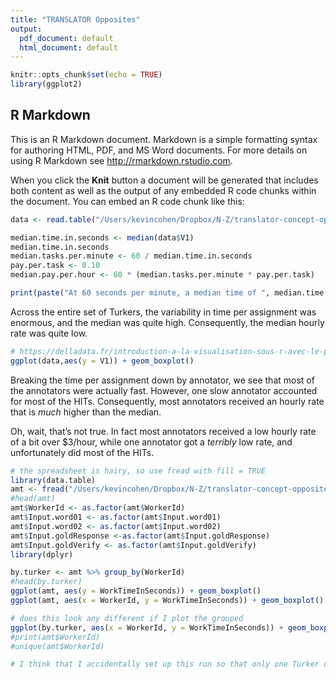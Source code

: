 ```yaml
---
title: "TRANSLATOR Opposites"
output:
  pdf_document: default
  html_document: default
---
```


```r
knitr::opts_chunk$set(echo = TRUE)
library(ggplot2)
```

## R Markdown

This is an R Markdown document. Markdown is a simple formatting syntax for authoring HTML, PDF, and MS Word documents. For more details on using R Markdown see <http://rmarkdown.rstudio.com>.

When you click the **Knit** button a document will be generated that includes both content as well as the output of any embedded R code chunks within the document. You can embed an R code chunk like this:

```r
data <- read.table("/Users/kevincohen/Dropbox/N-Z/translator-concept-oppositeness/experimental-outputs/annotatorTimesForTRANSLATOROpposites3.csv", header = FALSE, sep = ",")

median.time.in.seconds <- median(data$V1) 
median.time.in.seconds
median.tasks.per.minute <- 60 / median.time.in.seconds
pay.per.task <- 0.10
median.pay.per.hour <- 60 * (median.tasks.per.minute * pay.per.task)

print(paste("At 60 seconds per minute, a median time of ", median.time.in.seconds, "seconds per task yields a median of", median.tasks.per.minute, "HITs completed per minute, and at $0.10 per task,", "for a median hourly rate of", median.pay.per.hour))
```

Across the entire set of Turkers, the variability in time per assignment was enormous, and the median was quite high. Consequently, the median hourly rate was quite low.



```r
# https://delladata.fr/introduction-a-la-visualisation-sous-r-avec-le-package-ggplot2/
ggplot(data,aes(y = V1)) + geom_boxplot()
```

Breaking the time per assignment down by annotator, we see that most of the annotators were actually fast. However, one slow annotator accounted for most of the HITs. Consequently, most annotators received an hourly rate that is _much_ higher than the median.

Oh, wait, that's not true. In fact most annotators received a low hourly rate of a bit over $3/hour, while one annotator got a _terribly_ low rate, and unfortunately did most of the HITs.

```r
# the spreadsheet is hairy, so use fread with fill = TRUE
library(data.table)
amt <- fread("/Users/kevincohen/Dropbox/N-Z/translator-concept-oppositeness/experimental-outputs/Batch name TRANSLATOR Opposites 3.csv", header = TRUE, sep = ",", fill = TRUE)
#head(amt)
amt$WorkerId <- as.factor(amt$WorkerId)
amt$Input.word01 <- as.factor(amt$Input.word01)
amt$Input.word02 <- as.factor(amt$Input.word02)
amt$Input.goldResponse <-as.factor(amt$Input.goldResponse)
amt$Input.goldVerify <- as.factor(amt$Input.goldVerify)
library(dplyr)

by.turker <- amt %>% group_by(WorkerId)
#head(by.turker)
ggplot(amt, aes(y = WorkTimeInSeconds)) + geom_boxplot()
ggplot(amt, aes(x = WorkerId, y = WorkTimeInSeconds)) + geom_boxplot()

# does this look any different if I plot the grouped 
ggplot(by.turker, aes(x = WorkerId, y = WorkTimeInSeconds)) + geom_boxplot()
#print(amt$WorkerId)
#unique(amt$WorkerId)

# I think that I accidentally set up this run so that only one Turker did each pair, so I will calculate IAA with me.


```

```r

```

```r

```

